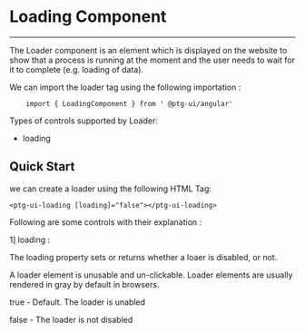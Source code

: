 


<Meta
  title="Component/LoadingComponent/LoadingComponentDocs"
  component={LoadingComponent}
/>

# Loading Component

---

The Loader component is an element which is displayed on the website to show that a process is running at the moment and the user needs to wait for it to complete (e.g. loading of data).

We can import the loader tag using the following importation :

```
    import { LoadingComponent } from ' @ptg-ui/angular'
```

Types of controls supported by Loader:

- loading

## Quick Start

we can create a loader using the following HTML Tag:

```
<ptg-ui-loading [loading]="false"></ptg-ui-loading>

```

Following are some controls with their explanation :

1] loading :

The loading property sets or returns whether a loaer is disabled, or not.

A loader element is unusable and un-clickable. Loader elements are usually rendered in gray by default in browsers.

true - Default. The loader is unabled

false - The loader is not disabled

<Canvas>
  <Story id="component-loadingcomponent--primary" />
</Canvas>
